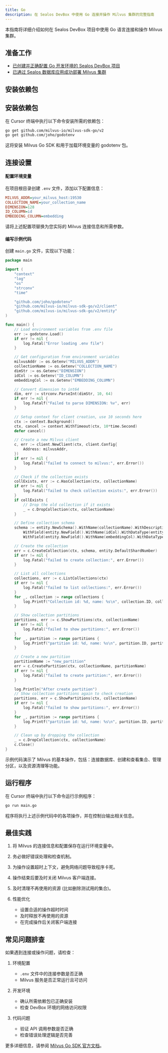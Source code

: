 ```yaml
---
title: Go
description: 在 Sealos DevBox 中使用 Go 连接并操作 Milvus 集群的完整指南
---
```


本指南将详细介绍如何在 Sealos DevBox 项目中使用 Go 语言连接和操作 Milvus 集群。

## 准备工作

- [已创建并正确配置 Go 开发环境的 Sealos DevBox 项目](/docs/guides/fundamentals/create-a-project)
- [已通过 Sealos 数据库应用成功部署 Milvus 集群](./)

## 安装依赖包

## 安装依赖包

在 Cursor 终端中执行以下命令安装所需的依赖包：

```bash
go get github.com/milvus-io/milvus-sdk-go/v2
go get github.com/joho/godotenv
```

这将安装 Milvus Go SDK 和用于加载环境变量的 godotenv 包。

## 连接设置

<div className='fd-steps [&_h4]:fd-step'>

#### 配置环境变量

在项目根目录创建 `.env` 文件，添加以下配置信息：

```ini title=".env"
MILVUS_ADDR=your_milvus_host:19530
COLLECTION_NAME=your_collection_name
DIMENSION=128
ID_COLUMN=id
EMBEDDING_COLUMN=embedding
```

请将上述配置项替换为您实际的 Milvus 连接信息和所需参数。

#### 编写示例代码

创建 `main.go` 文件，实现以下功能：

```go title="main.go"
package main

import (
	"context"
	"log"
	"os"
	"strconv"
	"time"

	"github.com/joho/godotenv"
	"github.com/milvus-io/milvus-sdk-go/v2/client"
	"github.com/milvus-io/milvus-sdk-go/v2/entity"
)

func main() {
	// Load environment variables from .env file
	err := godotenv.Load()
	if err != nil {
		log.Fatal("Error loading .env file")
	}

	// Get configuration from environment variables
	milvusAddr := os.Getenv("MILVUS_ADDR")
	collectionName := os.Getenv("COLLECTION_NAME")
	dimStr := os.Getenv("DIMENSION")
	idCol := os.Getenv("ID_COLUMN")
	embeddingCol := os.Getenv("EMBEDDING_COLUMN")

	// Convert dimension to int64
	dim, err := strconv.ParseInt(dimStr, 10, 64)
	if err != nil {
		log.Fatalf("Failed to parse DIMENSION: %v", err)
	}

	// Setup context for client creation, use 10 seconds here
	ctx := context.Background()
	ctx, cancel := context.WithTimeout(ctx, 10*time.Second)
	defer cancel()

	// Create a new Milvus client
	c, err := client.NewClient(ctx, client.Config{
		Address: milvusAddr,
	})
	if err != nil {
		log.Fatal("failed to connect to milvus:", err.Error())
	}

	// Check if the collection exists
	collExists, err := c.HasCollection(ctx, collectionName)
	if err != nil {
		log.Fatal("failed to check collection exists:", err.Error())
	}
	if collExists {
		// Drop the old collection if it exists
		_ = c.DropCollection(ctx, collectionName)
	}

	// Define collection schema
	schema := entity.NewSchema().WithName(collectionName).WithDescription("this is the basic example collection").
		WithField(entity.NewField().WithName(idCol).WithDataType(entity.FieldTypeInt64).WithIsPrimaryKey(true).WithIsAutoID(false)).
		WithField(entity.NewField().WithName(embeddingCol).WithDataType(entity.FieldTypeFloatVector).WithDim(dim))

	// Create the collection
	err = c.CreateCollection(ctx, schema, entity.DefaultShardNumber)
	if err != nil {
		log.Fatal("failed to create collection:", err.Error())
	}

	// List all collections
	collections, err := c.ListCollections(ctx)
	if err != nil {
		log.Fatal("failed to list collections:", err.Error())
	}
	for _, collection := range collections {
		log.Printf("Collection id: %d, name: %s\n", collection.ID, collection.Name)
	}

	// Show collection partitions
	partitions, err := c.ShowPartitions(ctx, collectionName)
	if err != nil {
		log.Fatal("failed to show partitions:", err.Error())
	}
	for _, partition := range partitions {
		log.Printf("partition id: %d, name: %s\n", partition.ID, partition.Name)
	}

	// Create a new partition
	partitionName := "new_partition"
	err = c.CreatePartition(ctx, collectionName, partitionName)
	if err != nil {
		log.Fatal("failed to create partition:", err.Error())
	}

	log.Println("After create partition")
	// Show collection partitions again to check creation
	partitions, err = c.ShowPartitions(ctx, collectionName)
	if err != nil {
		log.Fatal("failed to show partitions:", err.Error())
	}
	for _, partition := range partitions {
		log.Printf("partition id: %d, name: %s\n", partition.ID, partition.Name)
	}

	// Clean up by dropping the collection
	_ = c.DropCollection(ctx, collectionName)
	c.Close()
}
```

示例代码演示了 Milvus 的基本操作，包括：连接数据库、创建和查看集合、管理分区，以及资源清理等功能。

</div>

## 运行程序

在 Cursor 终端中执行以下命令运行示例程序：

```bash
go run main.go
```

程序将执行上述示例代码中的各项操作，并在控制台输出相关信息。

## 最佳实践

1. 将 Milvus 的连接信息和配置保存在运行环境变量中。
2. 务必做好错误处理和检查机制。
3. 为操作设置超时上下文，避免网络问题导致程序卡死。
4. 操作结束后要及时关闭 Milvus 客户端连接。
5. 及时清理不再使用的资源 (比如删除测试用的集合)。

3. 性能优化
   - 设置合适的操作超时时间
   - 及时释放不再使用的资源
   - 在完成操作后关闭客户端连接

## 常见问题排查

如果遇到连接或操作问题，请检查：

1. 环境配置
   - `.env` 文件中的连接参数是否正确
   - Milvus 服务是否正常运行且可访问

2. 开发环境
   - 确认所需依赖包已正确安装
   - 检查 DevBox 环境的网络访问权限

3. 代码问题
   - 验证 API 调用参数是否正确
   - 检查错误处理逻辑是否完善

更多详细信息，请参阅 [Milvus Go SDK 官方文档](https://github.com/milvus-io/milvus-sdk-go)。